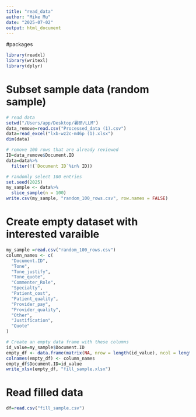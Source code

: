 ```yaml
---
title: "read_data"
author: "Mike Mu"
date: "2025-07-02"
output: html_document
---
```


#packages 
```r
library(readxl)
library(writexl)
library(dplyr)
```

# Subset sample data (random sample)
```r
# read data 
setwd("/Users/app/Desktop/暑研/LLM")
data_remove=read.csv("Processed_data (1).csv")
data=read_excel("lxb-wz2c-m46p (1).xlsx")
dim(data)

# remove 100 rows that are already reviewed
ID=data_remove$Document.ID
data=data%>%
  filter(!(`Document ID`%in% ID))

# randomly select 100 entries 
set.seed(2025) 
my_sample <- data%>%
  slice_sample(n = 100)
write.csv(my_sample, "random_100_rows.csv", row.names = FALSE)
```

# Create empty dataset with interested varaible 
```r
my_sample =read.csv("random_100_rows.csv")
column_names <- c(
  "Document.ID",
  "Tone",
  "Tone_justify",
  "Tone_quote",
  "Commenter_Role",
  "Specialty",
  "Patient_cost",
  "Patient_quality",
  "Provider_pay",
  "Provider_quality",
  "Other",
  "Justification",
  "Quote"
)

# Create an empty data frame with these columns
id_value=my_sample$Document.ID
empty_df <- data.frame(matrix(NA, nrow = length(id_value), ncol = length(column_names)))
colnames(empty_df) <- column_names
empty_df$Document.ID=id_value
write_xlsx(empty_df, "fill_sample.xlsx")
```

# Read filled data
```r
df=read.csv("fill_sample.csv")
```

